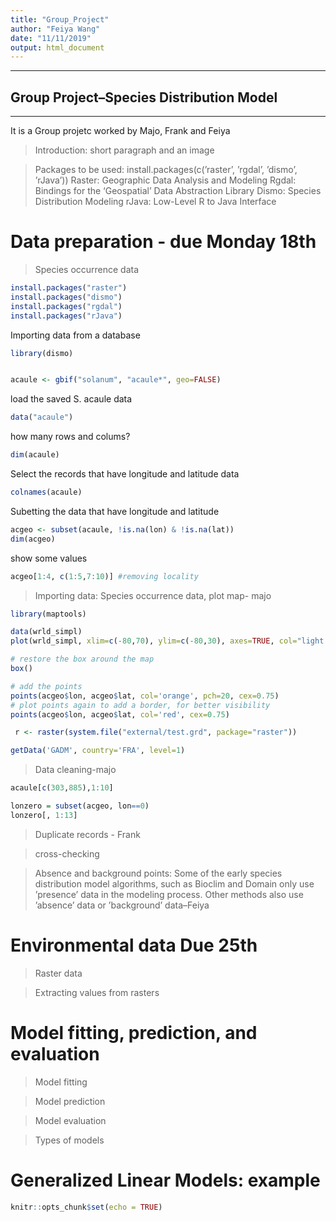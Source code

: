 ```yaml
---
title: "Group_Project"
author: "Feiya Wang"
date: "11/11/2019"
output: html_document
---
```

***
## Group Project--Species Distribution Model

***
It is a Group projetc worked by Majo, Frank and Feiya




>Introduction: short paragraph and an image

>Packages to be used: install.packages(c(’raster’, ’rgdal’, ’dismo’, ’rJava’)) 
Raster: Geographic Data Analysis and Modeling
Rgdal: Bindings for the 'Geospatial' Data Abstraction Library
Dismo: Species Distribution Modeling
rJava: Low-Level R to Java Interface

# Data preparation - due Monday 18th

>Species occurrence data

```r
install.packages("raster")
install.packages("dismo")
install.packages("rgdal")
install.packages("rJava")
```

Importing data from a database

```r
library(dismo)
```


```r
```


```r
acaule <- gbif("solanum", "acaule*", geo=FALSE)
```

load the saved S. acaule data
```r
data("acaule")
```
how many rows and colums?

```r
dim(acaule)
```

Select the records that have longitude and latitude data


```r
colnames(acaule)
```


Subetting the data that have longitude and latitude


```r
acgeo <- subset(acaule, !is.na(lon) & !is.na(lat))
dim(acgeo)
```
show some values

```r
acgeo[1:4, c(1:5,7:10)] #removing locality
```

>Importing data: Species occurrence data, plot map- majo

```r
library(maptools)
```


```r
data(wrld_simpl)
plot(wrld_simpl, xlim=c(-80,70), ylim=c(-80,30), axes=TRUE, col="light yellow")

# restore the box around the map
box()

# add the points
points(acgeo$lon, acgeo$lat, col='orange', pch=20, cex=0.75)
# plot points again to add a border, for better visibility
points(acgeo$lon, acgeo$lat, col='red', cex=0.75)
```

```r
 r <- raster(system.file("external/test.grd", package="raster"))

```


```r
getData('GADM', country='FRA', level=1)

```

>Data cleaning-majo

```r
acaule[c(303,885),1:10]
```


```r
lonzero = subset(acgeo, lon==0)
lonzero[, 1:13]
```


>Duplicate records - Frank

>cross-checking


>Absence and background points: Some of the early species distribution model algorithms, such as Bioclim and Domain only use ’presence’ data in the modeling process. Other methods also use ’absence’ data or ’background’ data--Feiya 
 
# Environmental data Due 25th

>Raster data

>Extracting values from rasters

# Model fitting, prediction, and evaluation
>Model fitting

>Model prediction

>Model evaluation

>Types of models

# Generalized Linear Models: example









```r
knitr::opts_chunk$set(echo = TRUE)
```

